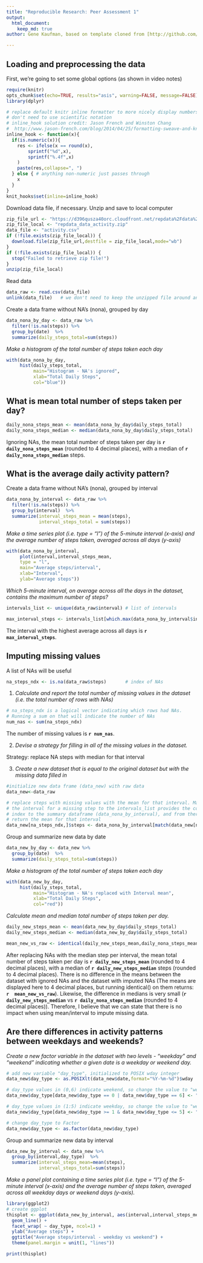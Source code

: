 ```yaml
---
title: "Reproducible Research: Peer Assessment 1"
output: 
  html_document:
    keep_md: true
author: Gene Kaufman, based on template cloned from [http://github.com/rdpeng/RepData_PeerAssessment1](http://github.com/rdpeng/RepData_PeerAssessment1)

---
```

## Loading and preprocessing the data
First, we're going to set some global options (as shown in video notes)
```r
require(knitr)
opts_chunk$set(echo=TRUE, results="asis", warning=FALSE, message=FALSE)
library(dplyr)

# replace default knitr inline formatter to more nicely display numbers that
# don't need to use scientific notation
# inline_hook solution credit: Jason French and Winston Chang
#  http://www.jason-french.com/blog/2014/04/25/formatting-sweave-and-knitr-output-for-2-digits/
inline_hook <- function(x){
  if(is.numeric(x)){
    res <- ifelse(x == round(x),
        sprintf("%d",x),
        sprintf("%.4f",x)
    )
    paste(res,collapse=", ")
  } else { # anything non-numeric just passes through
    x
  }
}
knit_hooks$set(inline=inline_hook)
```

Download data file, if necessary. Unzip and save to local computer
```r
zip_file_url <- "https://d396qusza40orc.cloudfront.net/repdata%2Fdata%2Factivity.zip"
zip_file_local <- "repdata_data_activity.zip"
data_file <- "activity.csv"
if (!file.exists(zip_file_local)) {
  download.file(zip_file_url,destfile = zip_file_local,mode="wb")
}
if (!file.exists(zip_file_local)) {
  stop("Failed to retrieve zip file!")
}
unzip(zip_file_local)
```

Read data
```r
data_raw <- read.csv(data_file)
unlink(data_file)	# we don't need to keep the unzipped file around any longer
```


Create a data frame without NA's (nona), grouped by day
```r
data_nona_by_day <- data_raw %>%
  filter(!is.na(steps)) %>%
  group_by(date)  %>%
  summarize(daily_steps_total=sum(steps))
```

*Make a histogram of the total number of steps taken each day*
```r
with(data_nona_by_day,
     hist(daily_steps_total,
          main="Histogram - NA's ignored",
          xlab="Total Daily Steps",
          col="blue"))
```

## What is mean total number of steps taken per day?

```r
daily_nona_steps_mean <- mean(data_nona_by_day$daily_steps_total)
daily_nona_steps_median <- median(data_nona_by_day$daily_steps_total)
```

Ignoring NAs, the mean total number of steps taken per day is **`r daily_nona_steps_mean`** (rounded to 4 decimal places), with a median of **`r daily_nona_steps_median`** steps.

          
## What is the average daily activity pattern?

Create a data frame without NA's (nona), grouped by interval
```r
data_nona_by_interval <- data_raw %>%
  filter(!is.na(steps)) %>%
  group_by(interval)  %>%
  summarize(interval_steps_mean = mean(steps),
            interval_steps_total = sum(steps))
```

*Make a time series plot (i.e. type = "l") of the 5-minute interval (x-axis) and the average number of steps taken, averaged across all days (y-axis)*
```r
with(data_nona_by_interval,
     plot(interval,interval_steps_mean, 
     type = "l",
     main="Average steps/interval",
     xlab="Interval",
     ylab="Average steps"))
```

*Which 5-minute interval, on average across all the days in the dataset, contains the maximum number of steps?*
```r
intervals_list <- unique(data_raw$interval)	# list of intervals

max_interval_steps <- intervals_list[which.max(data_nona_by_interval$interval_steps_total)]
```
The interval with the highest average across all days is **`r max_interval_steps`**.

## Imputing missing values

A list of NAs will be useful
```r
na_steps_ndx <- is.na(data_raw$steps)		# index of NAs
```

1. *Calculate and report the total number of missing values in the dataset (i.e. the total number of rows with NAs)*
```r
# na_steps_ndx is a logical vector indicating which rows had NAs. 
# Running a sum on that will indicate the number of NAs
num_nas <- sum(na_steps_ndx)
```

The number of missing values is **`r num_nas`**.

2. *Devise a strategy for filling in all of the missing values in the dataset.*

Strategy: replace NA steps with median for that interval

3. *Create a new dataset that is equal to the original dataset but with the missing data filled in*
```r
#initialize new data frame (data_new) with raw data
data_new<-data_raw

# replace steps with missing values with the mean for that interval. Matching 
# the interval for a missing step to the intervals_list provides the correct 
# index to the summary dataframe (data_nona_by_interval), and from there we 
# return the mean for that interval
data_new[na_steps_ndx,]$steps <- data_nona_by_interval[match(data_new[na_steps_ndx,]$interval,intervals_list),]$interval_steps_mean
```

Group and summarize new data by date
```r
data_new_by_day <- data_new %>%
  group_by(date)  %>%
  summarize(daily_steps_total=sum(steps))
```

*Make a histogram of the total number of steps taken each day*
```r
with(data_new_by_day,
     hist(daily_steps_total,
          main="Histogram - NA's replaced with Interval mean",
          xlab="Total Daily Steps",
          col="red"))
```

*Calculate mean and median total number of steps taken per day.*
```r
daily_new_steps_mean <- mean(data_new_by_day$daily_steps_total)
daily_new_steps_median <- median(data_new_by_day$daily_steps_total)

mean_new_vs_raw <- identical(daily_new_steps_mean,daily_nona_steps_mean)
```

After replacing NAs with the median step per interval, the mean total number of steps taken per day is **`r daily_new_steps_mean`** (rounded to 4 decimal places), with a median of **`r daily_new_steps_median`** steps (rounded to 4 decimal places). There is no difference in the means between the dataset with ignored NAs and the dataset with imputed NAs (The means are displayed here to 4 decimal places, but running identical() on them returns: **`r  mean_new_vs_raw`**). Likewise, the difference in medians is very small (**`r daily_new_steps_median`** vs **`r daily_nona_steps_median`** (rounded to 4 decimal places)). Therefore, I believe that we can state that there is no impact when using mean/interval to impute missing data.


## Are there differences in activity patterns between weekdays and weekends?

*Create a new factor variable in the dataset with two levels - "weekday" and "weekend" indicating whether a given date is a weekday or weekend day.*
```r
# add new variable "day_type", initialized to POSIX wday integer
data_new$day_type <- as.POSIXlt(data_new$date,format="%Y-%m-%d")$wday

# day_type values in (0,6) indicate weekend, so change the value to "weekend"
data_new$day_type[data_new$day_type == 0 | data_new$day_type == 6] <- "weekend"

# day_type values in (1:5) indicate weekday, so change the value to "weekday"
data_new$day_type[data_new$day_type >= 1 & data_new$day_type <= 5] <- "weekday"

# change day_type to Factor
data_new$day_type <- as.factor(data_new$day_type)
```

Group and summarize new data by interval
```r
data_new_by_interval <- data_new %>%
  group_by(interval,day_type)  %>%
  summarize(interval_steps_mean=mean(steps),
            interval_steps_total=sum(steps))
```

*Make a panel plot containing a time series plot (i.e. type = "l") of the 5-minute interval (x-axis) and the average number of steps taken, averaged across all weekday days or weekend days (y-axis).*
```r
library(ggplot2)
# create ggplot
thisplot <- ggplot(data_new_by_interval, aes(interval,interval_steps_mean)) +
  geom_line() +
  facet_wrap( ~ day_type, ncol=1) +
  ylab("Average steps") +
  ggtitle("Average steps/interval - weekday vs weekend") +
  theme(panel.margin = unit(1, "lines"))

print(thisplot)
```

